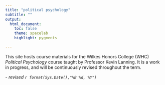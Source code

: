 ---
title: "political psychology"
subtitle: ""
output:
  html_document:
    toc: false
    theme: spacelab 
    highlight: pygments

---

This site hosts course materials for the Wilkes Honors College (WHC) *Political Psychology* course taught by Professor Kevin Lanning. It is a work in progress, and will be continuously revised throughout the term. 

\- *revised `r format(Sys.Date(),"%B %d, %Y")`*


